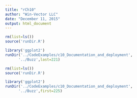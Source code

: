 ```yaml
---
title: "rCh10"
author: "Win-Vector LLC"
date: "December 11, 2015"
output: html_document
---
```


```r
rm(list=ls())
source('runDir.R')
```

```r
library('ggplot2')
runDir('../CodeExamples/c10_Documentation_and_deployment',
      '../Buzz',last=221)
```

```r
rm(list=ls())
source('runDir.R')
```

```r
library('ggplot2')
runDir('../CodeExamples/c10_Documentation_and_deployment',
      '../Buzz',first=225)
```